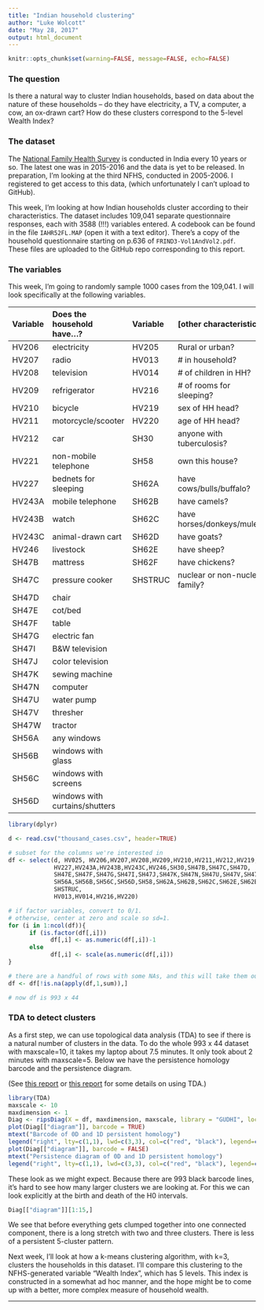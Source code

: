 ```yaml
---
title: "Indian household clustering"
author: "Luke Wolcott"
date: "May 28, 2017"
output: html_document
---
```



```r
knitr::opts_chunk$set(warning=FALSE, message=FALSE, echo=FALSE)
```

### The question

Is there a natural way to cluster Indian households, based on data about the nature of these households -- do they have electricity, a TV, a computer, a cow, an ox-drawn cart?  How do these clusters correspond to the 5-level Wealth Index?

### The dataset

The [National Family Health Survey](http://rchiips.org/nfhs/data1.shtml) is conducted in India every 10 years or so.  The latest one was in 2015-2016 and the data is yet to be released.  In preparation, I'm looking at the third NFHS, conducted in 2005-2006.  I registered to get access to this data, (which unfortunately I can't upload to GitHub).

This week, I'm looking at how Indian households cluster according to their characteristics.    The dataset includes 109,041 separate questionnaire responses, each with 3588 (!!!) variables entered.  A codebook can be found in the file `IAHR52FL.MAP` (open it with a text editor).  There's a copy of the household questionnaire starting on p.636 of `FRIND3-Vol1AndVol2.pdf`. These files are uploaded to the GitHub repo corresponding to this report.

### The variables

This week, I'm going to randomly sample 1000 cases from the 109,041.  I will look specifically at the following variables.

| Variable | Does the household have...?   | Variable | [other characteristics] |
|:---------|:-----------------------------|:---------|:----|
| HV206    | electricity                 | HV205    | Rural or urban? |
| HV207     |     radio                   | HV013 | # in household? |
| HV208 | television               | HV014 | # of children in HH? |
| HV209 | refrigerator            | HV216 | # of rooms for sleeping? |
| HV210 | bicycle                  | HV219     | sex of HH head? |
| HV211 | motorcycle/scooter       | HV220 | age of HH head? |
| HV212 | car                     | SH30 | anyone with tuberculosis? | 
|HV221 | non-mobile telephone       |SH58 | own this house? |
| HV227 | bednets for sleeping |    SH62A | have cows/bulls/buffalo? |
| HV243A | mobile telephone |       SH62B | have camels? |
| HV243B | watch |                  SH62C | have horses/donkeys/mules? |
| HV243C | animal-drawn cart |      SH62D | have goats? |
| HV246 | livestock |               SH62E | have sheep? |
| SH47B | mattress |                SH62F | have chickens? |
| SH47C | pressure cooker |         SHSTRUC | nuclear or non-nuclear family? |
| SH47D | chair |
| SH47E | cot/bed |
| SH47F | table |
| SH47G | electric fan |
| SH47I | B&W television |
| SH47J | color television |
| SH47K | sewing machine |
| SH47N | computer |
| SH47U | water pump |
| SH47V | thresher |
| SH47W | tractor |
| SH56A | any windows |
| SH56B | windows with glass |
| SH56C | windows with screens |
| SH56D | windows with curtains/shutters |



```r
library(dplyr)

d <- read.csv("thousand_cases.csv", header=TRUE)

# subset for the columns we're interested in
df <- select(d, HV025, HV206,HV207,HV208,HV209,HV210,HV211,HV212,HV219,HV221,
             HV227,HV243A,HV243B,HV243C,HV246,SH30,SH47B,SH47C,SH47D,
             SH47E,SH47F,SH47G,SH47I,SH47J,SH47K,SH47N,SH47U,SH47V,SH47W,
             SH56A,SH56B,SH56C,SH56D,SH58,SH62A,SH62B,SH62C,SH62E,SH62E,SH62F,
             SHSTRUC,
             HV013,HV014,HV216,HV220)

# if factor variables, convert to 0/1.  
# otherwise, center at zero and scale so sd=1.
for (i in 1:ncol(df)){
      if (is.factor(df[,i]))
            df[,i] <- as.numeric(df[,i])-1
      else
            df[,i] <- scale(as.numeric(df[,i]))
}

# there are a handful of rows with some NAs, and this will take them out
df <- df[!is.na(apply(df,1,sum)),]

# now df is 993 x 44
```




### TDA to detect clusters

As a first step, we can use topological data analysis (TDA) to see if there is a natural number of clusters in the data.  To do the whole 993 x 44 dataset with maxscale=10, it takes my laptop about 7.5 minutes.  It only took about 2 minutes with maxscale=5.  Below we have the persistence homology barcode and the persistence diagram.

(See [this report](https://lukewolcott.github.io/WaterAndRainInLakeSuperior/water_and_rain.html) or [this report](https://lukewolcott.github.io/TDAwithSimulatedData/TDAwithSimulatedData.html) for some details on using TDA.)


```r
library(TDA)
maxscale <- 10
maxdimension <- 1
Diag <- ripsDiag(X = df, maxdimension, maxscale, library = "GUDHI", location=TRUE)      
plot(Diag[["diagram"]], barcode = TRUE)
mtext("Barcode of 0D and 1D persistent homology")
legend("right", lty=c(1,1), lwd=c(3,3), col=c("red", "black"), legend=c("H1", "H0"))
plot(Diag[["diagram"]], barcode = FALSE)
mtext("Persistence diagram of 0D and 1D persistent homology")
legend("right", lty=c(1,1), lwd=c(3,3), col=c("red", "black"), legend=c("H1", "H0"))
```


These look as we might expect.  Because there are 993 black barcode lines, it's hard to see how many larger clusters we are looking at.  For this we can look explicitly at the birth and death of the H0 intervals.

```r
Diag[["diagram"]][1:15,]
```

We see that before everything gets clumped together into one connected component, there is a long stretch with two and three clusters.  There is less of a persistent 5-cluster pattern.  

Next week, I'll look at how a k-means clustering algorithm, with k=3, clusters the households in this dataset.  I'll compare this clustering to the NFHS-generated variable "Wealth Index", which has 5 levels.  This index is constructed in a somewhat ad hoc manner, and the hope might be to come up with a better, more complex measure of household wealth.

---
